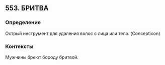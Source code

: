 ## 553. БРИТВА
### Определение
Острый инструмент для удаления волос с лица или тела. (Concepticon)

### Контексты
Мужчины бреют бороду бритвой.


